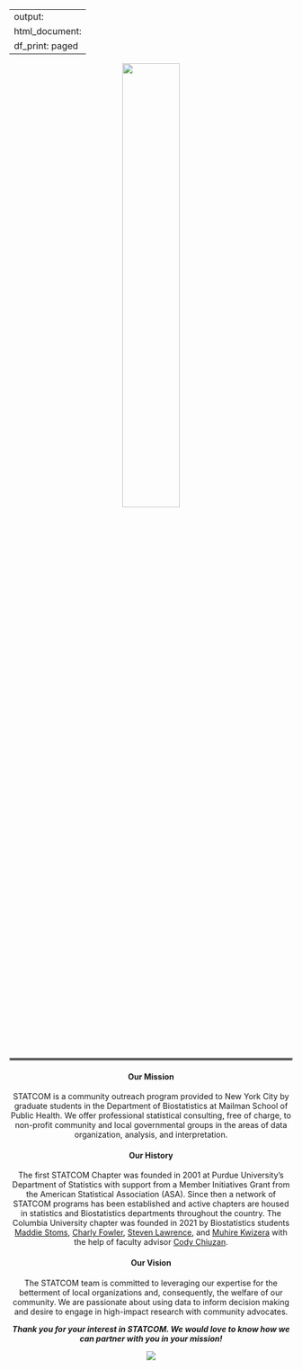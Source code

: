 
---
output:
  html_document:
    df_print: paged
---

<style type="text/css">
.main-container {
  max-width: 875px;
  margin-left: auto;
  margin-right: auto;
}
</style>


<div align="center">
   
<p>  

<img src="./logo.PNG" style="width:45%"> 

<hr style="border:2px solid gray"> </hr>


#### **Our Mission** 


STATCOM is a community outreach program provided to New York City by graduate students in the Department of Biostatistics at Mailman School of Public Health. We offer professional statistical consulting, free of charge, to non-profit community and local governmental groups in the areas of data organization, analysis, and interpretation. 

<p>

#### **Our History**

The first STATCOM Chapter was founded in 2001 at Purdue University’s Department of Statistics with support from a Member Initiatives Grant from the American Statistical Association (ASA). Since then a network of STATCOM programs has been established and active chapters are housed in statistics and Biostatistics departments throughout the country. The Columbia University chapter was founded in 2021 by Biostatistics students [Maddie Stoms](https://www.linkedin.com/in/madison-stoms-597155127/), [Charly Fowler](https://www.linkedin.com/in/charlotte-fowler-2a86b71a0/), [Steven Lawrence](www.sl4269.github.io), and [Muhire Kwizera](https://www.linkedin.com/in/muhire-honorine-kwizera-96253583/) with the help of faculty advisor [Cody Chiuzan](https://www.publichealth.columbia.edu/people/our-faculty/cc3780). 

<p>


#### **Our Vision**
The STATCOM team is committed to leveraging our expertise for the betterment of local organizations and, consequently, the welfare of our community. We are passionate about using data to inform decision making and desire to engage in high-impact research with community advocates.

</p>


***Thank you for your interest in STATCOM. We would love to know how we can partner with you in your mission!***


<img src="./nyc.jpg" style="length:80%"> 

</div>


